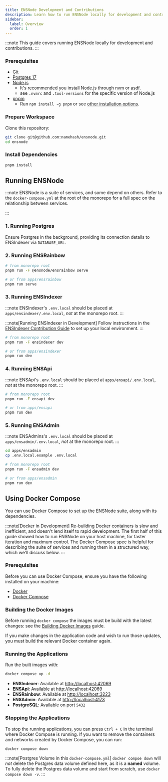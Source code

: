 ```yaml
---
title: ENSNode Development and Contributions
description: Learn how to run ENSNode locally for development and contributions.
sidebar:
  label: Overview
  order: 1
---
```



:::note
This guide covers running ENSNode locally for development and contributions.
:::

### Prerequisites

- [Git](https://git-scm.com/)
- [Postgres 17](https://www.postgresql.org/)
- [Node.js](https://nodejs.org/)
  - It's recommended you install Node.js through [nvm](https://github.com/nvm-sh/nvm) or [asdf](https://asdf-vm.com/).
  - see `.nvmrc` and `.tool-versions` for the specific version of Node.js
- [pnpm](https://pnpm.io/)
  - Run `npm install -g pnpm` or see [other installation options](https://pnpm.io/installation).

### Prepare Workspace

Clone this repository:

```bash
git clone git@github.com:namehash/ensnode.git
cd ensnode
```

### Install Dependencies

```bash
pnpm install
```

## Running ENSNode

:::note
ENSNode is a suite of services, and some depend on others. Refer to the `docker-compose.yml` at the root of the monorepo for a full spec on the relationship between services.

<LinkCard
  title="View docker-compose.yml on GitHub"
  description="See the Docker Compose configuration file defining service relationships"
  href="https://github.com/namehash/ensnode/blob/main/docker-compose.yml"
  target="_blank"
/>
:::

### 1. Running Postgres

Ensure Postgres in the background, providing its connection details to ENSIndexer via `DATABASE_URL`.

### 2. Running ENSRainbow

```bash
# from monorepo root
pnpm run -F @ensnode/ensrainbow serve

# or from apps/ensrainbow
pnpm run serve
```

### 3. Running ENSIndexer

:::note
ENSIndexer's `.env.local` should be placed at `apps/ensindexer/.env.local`, _not_ at the monorepo root.
:::

:::note[Running ENSIndexer in Development]
Follow instructions in the [ENSIndexer Contribution Guide](/ensindexer/contributing) to set up your local environment.
:::

```bash
# from monorepo root
pnpm run -F ensindexer dev

# or from apps/ensindexer
pnpm run dev
```

### 4. Running ENSApi

:::note
ENSApi's `.env.local` should be placed at `apps/ensapi/.env.local`, _not_ at the monorepo root.
:::

```bash
# from monorepo root
pnpm run -F ensapi dev

# or from apps/ensapi
pnpm run dev
```

### 5. Running ENSAdmin

:::note
ENSAdmins's `.env.local` should be placed at `apps/ensadmin/.env.local`, _not_ at the monorepo root.
:::

```bash
cd apps/ensadmin
cp .env.local.example .env.local
```

```bash
# from monorepo root
pnpm run -F ensadmin dev

# or from apps/ensadmin
pnpm run dev
```

## Using Docker Compose

You can use Docker Compose to set up the ENSNode suite, along with its dependencies.

:::note[Docker in Development]
Re-building Docker containers is slow and inefficient, and doesn't lend itself to rapid development. The first half of this guide showed how to run ENSNode on your host machine, for faster iteration and maximum control. The Docker Compose spec is helpful for describing the suite of services and running them in a structured way, which we'll discuss below.
:::

### Prerequisites

Before you can use Docker Compose, ensure you have the following installed on your machine:

- [Docker](https://www.docker.com/get-started)
- [Docker Compose](https://docs.docker.com/compose/install/)

### Building the Docker Images

Before running `docker compose` the images must be build with the latest changes: see the [Building Docker Images](/ensnode/contributing/building) guide.

If you make changes in the application code and wish to run those updates, you must build the relevant Docker container again.

### Running the Applications

Run the built images with:

```bash
docker compose up -d
```

- **ENSIndexer**: Available at [http://localhost:42069](http://localhost:42069)
- **ENSApi**: Available at [http://localhost:42069](http://localhost:4334)
- **ENSRainbow**: Available at [http://localhost:3223](http://localhost:3223)
- **ENSAdmin**: Available at [http://localhost:4173](http://localhost:4173)
- **PostgreSQL**: Available on port `5432`

### Stopping the Applications

To stop the running applications, you can press `Ctrl + C` in the terminal where Docker Compose is running. If you want to remove the containers and networks created by Docker Compose, you can run:

```bash
docker compose down
```

:::note[Postgres Volume in this `docker-compose.yml`]
`docker compoe down` will _not_ delete the Postgres data volume defined here, as it is a **named** volume. To fully delete the Postgres data volume and start from scratch, use `docker compose down -v`.
:::
